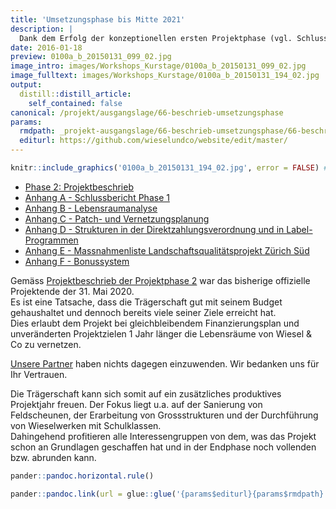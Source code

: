 ```yaml
---
title: 'Umsetzungsphase bis Mitte 2021'
description: |
  Dank dem Erfolg der konzeptionellen ersten Projektphase (vgl. Schlussbericht Phase 1) konnte Wiesel & Co am Zimmerberg Ende 2015 wie geplant in die Umsetzungsphase starten. Sie wird von den Resultaten aus dem ersten Projektjahr profitieren; Kontakte mit verschiedenen Interessengruppen, Planungsinstrumente und Know-How bei der Erstellung von Massnahmen in der Landschaft sowie bei der Wirkungskontrolle sind beste Voraussetzung dafür.Das Projekt wird am 31. Mai 2021 beendet werden.Den Beschrieb der Phase 2 inkl. der referenzierten Anhänge finden Sie nachfolgend:
date: 2016-01-18
preview: 0100a_b_20150131_099_02.jpg
image_intro: images/Workshops_Kurstage/0100a_b_20150131_099_02.jpg
image_fulltext: images/Workshops_Kurstage/0100a_b_20150131_194_02.jpg
output:
  distill::distill_article:
    self_contained: false
canonical: /projekt/ausgangslage/66-beschrieb-umsetzungsphase
params:
  rmdpath: _projekt-ausgangslage/66-beschrieb-umsetzungsphase/66-beschrieb-umsetzungsphase.Rmd
  editurl: https://github.com/wieselundco/website/edit/master/
---
```



```r
knitr::include_graphics('0100a_b_20150131_194_02.jpg', error = FALSE) #images/Workshops_Kurstage/0100a_b_20150131_194_02.jpg
```

-   [Phase 2:
    Projektbeschrieb](images/dokumente/beschrieb_umsetzungsphase/WiCoZ_Phase_2_Projektbeschrieb.pdf)
-   [Anhang A - Schlussbericht Phase
    1](images/dokumente/AnhangA_WiCoZ_Phase_1_Schlussbericht_2015_06_20.pdf)
-   [Anhang B -
    Lebensraumanalyse](images/dokumente/beschrieb_umsetzungsphase/AnhangB_Ratnaweera_Tutorial_II_red.pdf)
-   [Anhang C - Patch- und
    Vernetzungsplanung](images/dokumente/beschrieb_umsetzungsphase/AnhangC_Patch_Vernetzungsplanung.pdf)
-   [Anhang D - Strukturen in der Direktzahlungsverordnung und in
    Label-Programmen](images/dokumente/beschrieb_umsetzungsphase/Strukturen_DZV_Label_Staeheli2016.pdf)
-   [Anhang E - Massnahmenliste Landschaftsqualitätsprojekt Zürich
    Süd](images/dokumente/beschrieb_umsetzungsphase/AnhangE_massnahmenliste_lqp_sued.pdf)
-   [Anhang F - Bonussystem](images/dokumente/Bonussystem_WiCoZ.pdf)

Gemäss [Projektbeschrieb der Projektphase
2](projekt/ausgangslage/66-beschrieb-umsetzungsphase) war das bisherige
offizielle Projektende der 31. Mai 2020.   
Es ist eine Tatsache, dass die Trägerschaft gut mit seinem Budget
gehaushaltet und dennoch bereits viele seiner Ziele erreicht hat.   
Dies erlaubt dem Projekt bei gleichbleibendem Finanzierungsplan und
unveränderten Projektzielen 1 Jahr länger die Lebensräume von Wiesel &
Co zu vernetzen.

[Unsere Partner](ueber-uns/7-partner) haben nichts dagegen einzuwenden.
Wir bedanken uns für Ihr Vertrauen.

Die Trägerschaft kann sich somit auf ein zusätzliches produktives
Projektjahr freuen. Der Fokus liegt u.a.  auf der Sanierung von
Feldscheunen, der Erarbeitung von Grossstrukturen und der Durchführung
von Wieselwerken mit Schulklassen.  
Dahingehend profitieren alle Interessengruppen von dem, was das Projekt
schon an Grundlagen geschaffen hat und in der Endphase noch vollenden
bzw. abrunden kann.

```r
pander::pandoc.horizontal.rule()

pander::pandoc.link(url = glue::glue('{params$editurl}{params$rmdpath}'),text = 'Artikel bearbeiten')
```

<!--http://wieselundco.ch/projekt/ausgangslage/66-beschrieb-umsetzungsphase-->
